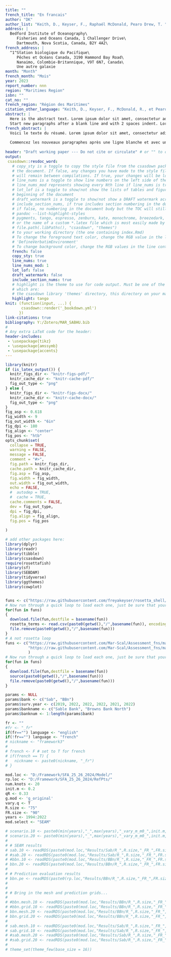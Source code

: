 ```yaml
---
title: ""
french_title: "En francais"
author: "DK"
author_list: "Keith, D., Keyser, F., Raphaél McDonald, Pearo Drew, T. "
address: |
  Bedford Institute of Oceanography\
     Fisheries and Oceans Canada, 1 Challenger Drive\
     Dartmouth, Nova Scotia, Canada, B2Y 4A2\
french_address: |
  ^1^Station biologique du Pacifique\
     Pêches et Océans Canada, 3190 Hammond Bay Road\
     Nanaimo, Colombie-Britannique, V9T 6N7, Canada\
     Une autre galaxie
month: "Month"
french_month: "Mois"
year: 2023
report_number: nnn
region: "Maritimes Region"
isbn: ""
cat_no: ""
french_region: "Région des Maritimes"
citation_other_language: "Keith, D., Keyser, F., McDonald, R., et Pearo Drew, T.  L'évaluation de petoncles dans les zones de pêche"
abstract: |
  Here is the abstract text. Lorem ipsum dolor sit amet, consectetur adipisicing elit, sed do eiusmod tempor incididunt ut labore et dolore magna aliqua. Ut enim ad minim veniam, quis nostrud exercitation ullamco laboris nisi ut aliquip ex ea commodo consequat. Duis aute irure dolor in reprehenderit in voluptate velit esse cillum dolore eu fugiat nulla pariatur. Excepteur sint occaecat cupidatat non proident, sunt in culpa qui officia deserunt mollit anim id est laborum.
  Start new paragraphs after a blank line and with 2 spaces indent. Lorem ipsum dolor sit amet, consectetur adipisicing elit, sed do eiusmod tempor incididunt ut labore et dolore magna aliqua. Ut enim ad minim veniam, quis nostrud exercitation ullamco laboris nisi ut aliquip ex ea commodo consequat. Duis aute irure dolor in reprehenderit in voluptate velit esse cillum dolore eu fugiat nulla pariatur. Excepteur sint occaecat cupidatat non proident, sunt in culpa qui officia deserunt mollit anim id est laborum.
french_abstract: |
  Voici le texte du résumé. Lorem ipsum dolor sit amet, consectetur adipisicing elit, sed do eiusmod tempor incididunt ut labore et dolore magna aliqua. Ut enim ad minim veniam, quis nostrud exercitation ullamco laboris nisi ut aliquip ex ea commodo consequat. Duis aute irure dolor in reprehenderit in voluptate velit esse cillum dolore eu fugiat nulla pariatur. Excepteur sint occaecat cupidatat non proident, sunt in culpa qui officia deserunt mollit anim id est laborum.
  
  Commencez les nouveaux paragraphes après une ligne blanche et avec un retrait de 2 espaces. Lorem ipsum dolor sit amet, consectetur adipisicing elit, sed do eiusmod tempor incididunt ut labore et dolore magna aliqua. Ut enim ad minim veniam, quis nostrud exercitation ullamco laboris nisi ut aliquip ex ea commodo consequat. Duis aute irure dolor in reprehenderit in voluptate velit esse cillum dolore eu fugiat nulla pariatur. Excepteur sint occaecat cupidatat non proident, sunt in culpa qui officia deserunt mollit anim id est laborum.
  
header: "Draft working paper --- Do not cite or circulate" # or "" to omit
output:
 csasdown::resdoc_word:
   # copy_sty is a toggle to copy the style file from the csasdown package every time you compile
   # the document. If false, any changes you have made to the style file in your project
   # will remain between compilations. If true, your changes will be lost when you compile
   # line_nums is a toggle to show line numbers on the left side of the page. 
   # line_nums_mod represents showing every Nth line if line_nums is true
   # lot_lof is a toggle to show/not show the lists of tables and figures at the
   # beginning of the document
   # draft_watermark is a toggle to show/not show a DRAFT watermark across every page
   # include_section_nums, if true includes section numbering in the document body,
   # if false, no numbering in the document budy but the TOC will still show numbering
   # pandoc --list-highlight-styles
   # pygments, tango, espresso, zenburn, kate, monochrome, breezedark, haddock
   # or the name of a custom *.latex file which is most easily made by copying one from 
   # file.path(.libPaths(), "csasdown", "themes")
   # to your working directory (the one containing index.Rmd)
   # To change the foreground text color, change the RGB value in the line containing
   # 'DefineVerbatimEnvironment'
   # To change background color, change the RGB values in the line containing 'shadecolor'
   french: false
   copy_sty: true
   line_nums: true
   line_nums_mod: 1
   lot_lof: false
   draft_watermark: false
   include_section_nums: true
   # highlight is the theme to use for code output. Must be one of the list given by:
   # which are:
   # the csasdown library 'themes' directory, this directory on your machine:
   highlight: tango
knit: (function(input, ...) {
       csasdown::render('_bookdown.yml')
      })
link-citations: true
bibliography: Y:/Zotero/MAR_SABHU.bib
#
# Any extra LaTeX code for the header:
header-includes:
 - \usepackage{tikz}
 - \usepackage{amssymb}
 - \usepackage{accents}
---
```


```r
library(knitr)
if (is_latex_output()) {
  knitr_figs_dir <- "knitr-figs-pdf/"
  knitr_cache_dir <- "knitr-cache-pdf/"
  fig_out_type <- "png"
} else {
  knitr_figs_dir <- "knitr-figs-docx/"
  knitr_cache_dir <- "knitr-cache-docx/"
  fig_out_type <- "png"
}
fig_asp <- 0.618
fig_width <- 9
fig_out_width <- "6in"
fig_dpi <- 180
fig_align <- "center"
fig_pos <- "htb"
opts_chunk$set(
  collapse = TRUE,
  warning = FALSE,
  message = FALSE,
  comment = "#>",
  fig.path = knitr_figs_dir,
  cache.path = knitr_cache_dir,
  fig.asp = fig_asp,
  fig.width = fig_width,
  out.width = fig_out_width,
  echo = FALSE,
  #  autodep = TRUE,
  #  cache = TRUE,
  cache.comments = FALSE,
  dev = fig_out_type,
  dpi = fig_dpi,
  fig.align = fig_align,
  fig.pos = fig_pos
  
)
```

```r
# add other packages here:
library(dplyr)
library(readr)
library(tibble)
library(csasdown)
require(rosettafish)
library(sf)
library(SEBDAM)
library(tidyverse)
library(ggthemes)
library(cowplot)


funs <- c("https://raw.githubusercontent.com/freyakeyser/rosetta_shell/main/terms.csv")
# Now run through a quick loop to load each one, just be sure that your working directory is read/write!
for(fun in funs) 
{
  download.file(fun,destfile = basename(fun))
  rosetta_terms <- read.csv(paste0(getwd(),"/",basename(fun)), encoding = "UTF-8")
  file.remove(paste0(getwd(),"/",basename(fun)))
}
# A not rosetta loop
funs <- c("https://raw.githubusercontent.com/Mar-Scal/Assessment_fns/master/Maps/pectinid_projector_sf.R",
          "https://raw.githubusercontent.com/Mar-Scal/Assessment_fns/master/Maps/convert_inla_mesh_to_sf.R"
          )
# Now run through a quick loop to load each one, just be sure that your working directory is read/write!
for(fun in funs) 
{
  download.file(fun,destfile = basename(fun))
  source(paste0(getwd(),"/",basename(fun)))
  file.remove(paste0(getwd(),"/",basename(fun)))
}

params <- NULL
params$bank <- c("Sab", "BBn")
params$surv.year <- c(2019, 2022, 2022, 2022, 2021, 2022)
params$bankname <- c("Sable Bank", "Browns Bank North")
params$banknum <- 1:length(params$bank)

fr <- ""
#fr <- "_fr"
if(fr=="") language <- "english"
if(!fr=="") language <- "french"
# nickname <- "framework3"
# 
# french <- F # set to T for french
# if(french == T) {
#   nickname <- paste0(nickname, "_fr")
# }

mod.loc <- "D:/Framework/SFA_25_26_2024/Model/"
rp.loc <- "D:/Framework/SFA_25_26_2024/RefPts/"
num.knots <- 20 
init.m <- 0.2 
qR <- 0.33
g.mod <- 'g_original'
vary.q <- T
R.size <- "75"
FR.size <- "90"
years <- 1994:2022
mod.select <- "SEAM"

# scenario.10 <- paste0(min(years),"_",max(years),"_vary_m_m0_",init.m,"_qR_",qR,"_",10,"_knots_",'g_original')
# scenario.20 <- paste0(min(years),"_",max(years),"_vary_m_m0_",init.m,"_qR_",qR,"_",20,"_knots_",'g_original')
# 
# # SEAM results
# sab.10 <- readRDS(paste0(mod.loc,"Results/Sab/R_",R.size,"_FR_",FR.size,"/Sab_",mod.select,"_model_output_",scenario.10,".Rds"))
# #sab.20 <- readRDS(paste0(mod.loc,"Results/Sab/R_",R.size,"_FR_",FR.size,"/Sab_",mod.select,"_model_output_",scenario.10,".Rds"))
# #bbn.10 <- readRDS(paste0(mod.loc,"Results/BBn/R_",R.size,"_FR_",FR.size,"/BBn_",mod.select,"_model_output_",scenario.10,"_vary_q=TRUE.Rds"))
# bbn.20 <- readRDS(paste0(mod.loc,"Results/BBn/R_",R.size,"_FR_",FR.size,"/BBn_",mod.select,"_model_output_",scenario.20,"_vary_q=TRUE.Rds"))
# 
# # Prediction evaluation results
# bbn.pe <- readRDS(paste0(rp.loc,"Results/BBn/R_",R.size,"_FR_",FR.size,"/BBn_",mod.select,"_model_output_",scenario.20,"_vary_q=TRUE.Rds"))
# 
# 
# # Bring in the mesh and prediction grids...
# 
# #bbn.mesh.10 <- readRDS(paste0(mod.loc,"Results/BBn/R_",R.size,"_FR_",FR.size,"/BBn_",mod.select,"_model_output_",scenario.10,"_vary_q=TRUE_mesh.Rds"))
# #bbn.grid.10 <- readRDS(paste0(mod.loc,"Results/BBn/R_",R.size,"_FR_",FR.size,"/BBn_",mod.select,"_model_output_",scenario.10,"_vary_q=TRUE_predict_grid.Rds"))
# bbn.mesh.20 <- readRDS(paste0(mod.loc,"Results/BBn/R_",R.size,"_FR_",FR.size,"/BBn_",mod.select,"_model_output_",scenario.20,"_vary_q=TRUE_mesh.Rds"))
# bbn.grid.20 <- readRDS(paste0(mod.loc,"Results/BBn/R_",R.size,"_FR_",FR.size,"/BBn_",mod.select,"_model_output_",scenario.20,"_vary_q=TRUE_predict_grid.Rds"))
# 
# sab.mesh.10 <- readRDS(paste0(mod.loc,"Results/Sab/R_",R.size,"_FR_",FR.size,"/Sab_",mod.select,"_model_output_",scenario.10,"_mesh.Rds"))
# sab.grid.10 <- readRDS(paste0(mod.loc,"Results/Sab/R_",R.size,"_FR_",FR.size,"/Sab_",mod.select,"_model_output_",scenario.10,"_predict_grid.Rds"))
# #sab.mesh.20 <- readRDS(paste0(mod.loc,"Results/Sab/R_",R.size,"_FR_",FR.size,"/Sab_",mod.select,"_model_output_",scenario.20,"_mesh.Rds"))
# #sab.grid.20 <- readRDS(paste0(mod.loc,"Results/Sab/R_",R.size,"_FR_",FR.size,"/Sab_",mod.select,"_model_output_",scenario.20,"_predict_grid.Rds"))
# 
# theme_set(theme_few(base_size = 16))

```
